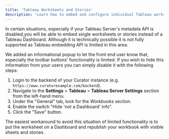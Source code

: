---
title: 'Tableau Worksheets and Stories'
description: 'Learn how to embed and configure individual Tableau worksheets and stories alongside dashboards in Curator.'
---

In certain situations, especially if your Tableau Server's metadata API is disabled,you will be able to embed
single worksheets or stories instead of a Tableau Dashboard. Although it is technically possible it is not fully
supported as Tableau embedding API is limited in this area.

We added an informational popup to let the front end user know that, especially the toolbar buttons' functionality
is limited. If you wish to hide this information from your users you can simply disable it with the following steps:

1. Login to the backend of your Curator instance (e.g. `https://www.curatorexample.com/backend`).
2. Navigate to the **Settings** > **Tableau** > **Tableau Server Settings** section from the left-hand menu.
3. Under the "General" tab, look for the *Workbooks* section.
4. Enable the switch "Hide 'not a Dashboard' info".
5. Click the "Save" button.

The easiest workaround to avoid this situation of limited functionality is to put the worksheet on a Dashboard and
republish your workbook with visible sheets and stories.
